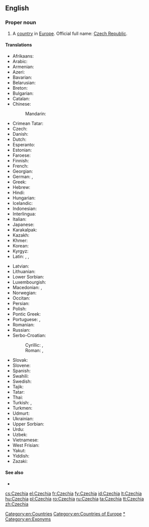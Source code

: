 ==English==

{{slim-wikipedia}}
{{slim-wikipedia|Czech Republic}}
{{slim-wikipedia|Name of the Czech Republic}}

===Proper noun===
{{en-proper noun}}

# A [[country]] in [[Europe]]. Official full name: [[Czech Republic]].

====Translations====
{{trans-top|country in Europe}}
* Afrikaans: {{t-|af|Tsjeggië}}
* Arabic: {{t-|ar|التشيك|m|tr=al-tshiik|sc=Arab}}
* Armenian: {{t-|hy|Չեխիա|tr=Čexia|sc=Armn}}
* Azeri: {{t+|az|Çexiya}}
* Bavarian: {{tø|bar|Tschechei}}
* Belarusian: {{t-|be|Чэхія|f|tr=Čéxija|sc=Cyrl}}
* Breton: {{t-|br|Tchekia}}
* Bulgarian: {{t+|bg|Чехия|f|tr=Čéxija|sc=Cyrl}}
* Catalan: {{t+|ca|Txèquia|f}}
* Chinese:
*: Mandarin: {{t-|cmn|捷克|tr=Jiékè|sc=Hani}}
* Crimean Tatar: {{tø|crh|Çehiya}}
* Czech: {{t+|cs|Česko|n}}
* Danish: {{t+|da|Tjekkiet}}
* Dutch: {{t+|nl|Tsjechië|n}}
* Esperanto: {{t-|eo|Ĉeĥio}}
* Estonian: {{t+|et|Tšehhi}}
* Faroese: {{t-|fo|Kekkia|n}}
* Finnish: {{t+|fi|Tšekki}}
* French: {{t+|fr|Tchéquie|f}}
* Georgian: {{t-|ka|ჩეხეთი|tr=chekheti|sc=Geor}}
* German: {{t+|de|Tschechien|n}}, {{t+|de|Tschechei|f}}
* Greek: {{t+|el|Τσεχία|f|tr=Tsechía|sc=Grek}}
* Hebrew: {{t-|he|צ'כיה|f|tr=chekhia|sc=Hebr}}
* Hindi: {{t+|hi|चेक|tr=cek|sc=Deva}}
* Hungarian: {{t+|hu|Csehország}}
* Icelandic: {{t+|is|Tékkland}}
* Indonesian: {{t-|id|Ceko}}
* Interlingua: {{t-|ia|Chechia}}
* Italian: {{t+|it|Cechia|f}}
* Japanese: {{t+|ja|チェコ|tr=Cheko}}
* Karakalpak: {{tø|kaa|Shexiya}}
* Kazakh: {{t-|kk|Чехия|tr=Čexija|sc=Cyrl}}
* Khmer: {{t+|km|ឆែក|tr=chaek|sc=Khmr}}
* Korean: {{t+|ko|체코|tr=Cheko|sc=Hang}}
* Kyrgyz: {{t-|ky|Чехия|tr=Čexija|sc=Cyrl}}
* Latin: {{t-|la|Cechia}}, {{t-|la|Czechia}}, {{t-|la|Tzechia}}
{{trans-mid}}
* Latvian: {{t+|lv|Čehija|f}}
* Lithuanian: {{t+|lt|Čekija|f}}
* Lower Sorbian: {{tø|dsb|Česka|f}}
* Luxembourgish: {{t+|lb|Tschechei|alt=d'Tschechei}}
* Macedonian: {{t+|mk|Чешка|f|tr=Čéška|sc=Cyrl}}, {{t-|mk|Чехија|f|tr=Čéxija|sc=Cyrl}}
* Norwegian: {{t+|no|Tsjekkia}}
* Occitan: {{t+|oc|Chequia|f}}
* Persian: {{t+|fa|چک|tr=Chek|sc=fa-Arab}}
* Polish: {{t+|pl|Czechy|p}}
* Pontic Greek: {{tø|pnt|Τσεχία}}
* Portuguese: {{t+|pt|Chéquia|f}}, {{t+|pt|Tchéquia|f}}
* Romanian: {{t+|ro|Cehia}}
* Russian: {{t+|ru|Чехия|f|tr=Čéxija|sc=Cyrl}}
* Serbo-Croatian:
*: Cyrillic: {{t-|sh|Чешка|f|sc=Cyrl}}, {{t-|sh|Република Чешка|f|sc=Cyrl}}
*: Roman: {{t-|sh|Češka|f}}, {{t-|sh|Republika Češka|f}}
* Slovak: {{t-|sk|Česko|n}}
* Slovene: {{t+|sl|Češka|f}}
* Spanish: {{t+|es|Chequia|f}}
* Swahili: {{t-|sw|Ucheki}}
* Swedish: {{t+|sv|Tjeckien}}
* Tajik: {{t-|tg|Чехия|tr=Čexija|sc=Cyrl}}
* Tatar: {{t-|tt|Чехия|tr=Čexija|sc=Cyrl}}
* Thai: {{t-|th|เช็ก|tr=chék|sc=Thai}}
* Turkish: {{t+|tr|Çek Cumhuriyeti}}, {{t-|tr|Çekya}}
* Turkmen: {{t-|tk|Çehiýa}}
* Udmurt: {{tø|udm|Чехия|sc=Cyrl}}
* Ukrainian: {{t+|uk|Чехія|f|tr=Čéxija|sc=Cyrl}}
* Upper Sorbian: {{t-|hsb|Čěska|f}}
* Urdu: {{t-|ur|چیک|tr=cek|sc=ur-Arab}}
* Uzbek: {{t-|uz|Chexiya}}
* Vietnamese: {{t-|vi|Séc}}
* West Frisian: {{t-|fy|Tsjechje}}
* Yakut: {{tø|sah|Чехия|tr=Čexija|sc=Cyrl}}
* Yiddish: {{t-|yi|טשעכיי|f|tr=Tshekhay, Tshekhie, Tshekhia|sc=Hebr}}
* Zazaki: {{qualifier|Southern Zazaki}} {{tø|zza|Çekıstan}}
{{trans-bottom}}

====See also====
* {{list|en|countries of Europe}}

[[Category:en:Countries]]
[[Category:en:Countries of Europe]]
[[Category:en:Czechia|*]]
[[Category:en:Exonyms]]

[[cs:Czechia]]
[[el:Czechia]]
[[fr:Czechia]]
[[fy:Czechia]]
[[id:Czechia]]
[[lt:Czechia]]
[[hu:Czechia]]
[[pl:Czechia]]
[[ro:Czechia]]
[[ru:Czechia]]
[[ta:Czechia]]
[[tt:Czechia]]
[[zh:Czechia]]